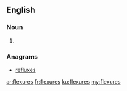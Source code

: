 ==English==

===Noun===
{{head|en|noun plural form}}

# {{plural of|flexure|lang=en}}

===Anagrams===
* [[refluxes#English|refluxes]]

[[ar:flexures]]
[[fr:flexures]]
[[ku:flexures]]
[[my:flexures]]